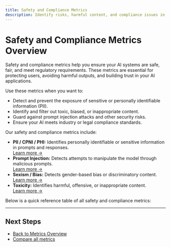 ```yaml
---
title: Safety and Compliance Metrics
description: Identify risks, harmful content, and compliance issues in your AI with Galileo's safety and compliance metrics.
---
```


# Safety and Compliance Metrics Overview

Safety and compliance metrics help you ensure your AI systems are safe, fair, and meet regulatory requirements. These metrics are essential for protecting users, avoiding harmful outputs, and building trust in your AI applications.

Use these metrics when you want to:
- Detect and prevent the exposure of sensitive or personally identifiable information (PII).
- Identify and filter out toxic, biased, or inappropriate content.
- Guard against prompt injection attacks and other security risks.
- Ensure your AI meets industry or legal compliance standards.

Our safety and compliance metrics include:

- **PII / CPNI / PHI:** Identifies personally identifiable or sensitive information in prompts and responses.  
  [Learn more →](pii)
- **Prompt Injection:** Detects attempts to manipulate the model through malicious prompts.  
  [Learn more →](prompt-injection)
- **Sexism / Bias:** Detects gender-based bias or discriminatory content.  
  [Learn more →](sexism)
- **Toxicity:** Identifies harmful, offensive, or inappropriate content.  
  [Learn more →](toxicity)

Below is a quick reference table of all safety and compliance metrics:

<SafetyAndComplianceMetrics />

---

## Next Steps

- [Back to Metrics Overview](../overview)
- [Compare all metrics](../metric-comparison)

